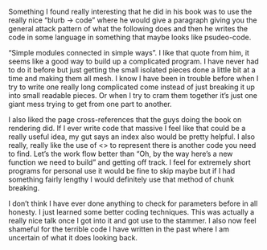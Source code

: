 Something I found really interesting that he did in his book was to use the really nice "blurb -> code" where he would give a 
paragraph giving you the general attack pattern of what the following does and then  he writes the code in some language 
in something that maybe looks like psudeo-code.

"Simple modules connected in simple ways". I like that quote from him, it seems like a good way to build up a complicated program.
I have never had to do it before but just getting the small isolated pieces done a little bit at a time and making them all mesh. 
I know I have been in trouble before when I try to write one really long complicated come instead of just breaking it up into
small readable pieces. Or when I try to cram them together it's just one giant mess trying to get from one part to another. 
 
I also liked the page cross-references that the guys doing the book on rendering did. If I ever write code that massive I feel 
like that could be a really useful idea, my gut says an index also would be pretty helpful. I also really, really like the use 
of <> to represent there is another code you need to find. Let's the work flow better than "Oh, by the way here's a new function
we need to build" and getting off track. I feel for extremely short programs for personal use it would be fine to skip maybe but if I had 
something fairly lengthy I would definitely use that method of chunk breaking. 

I don't think I have ever done anything to check for parameters before in all honesty. I just learned some better coding techniques.
This was actually a really nice talk once I got into it and got use to the stammer. I also now feel shameful for the terrible code I have
written in the past where I am uncertain of what it does looking back. 
